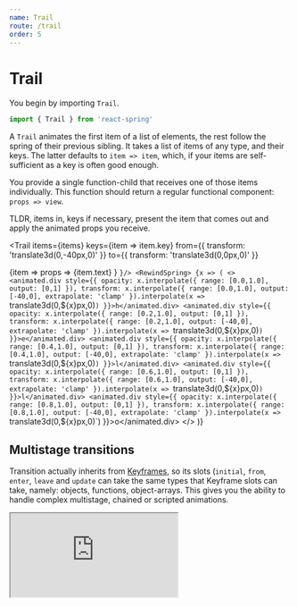 ```yaml
---
name: Trail
route: /trail
order: 5
---
```



# Trail

You begin by importing `Trail`.

```jsx
import { Trail } from 'react-spring'
```

<RewindSpringProvider>
  <p>
    A <code>Trail</code> animates the first item of a list of elements, the rest follow the spring of their previous sibling. It takes a <span className="highlight">list of items</span> of any type, and their <span className="highlight">keys</span>. The latter defaults to <code>item => item</code>, which, if your items are self-sufficient as a key is often good enough.
  </p>
  <p>
    You provide a single function-child that receives one of those items individually. This function should return a regular functional component: <code>props => view</code>.
  </p>
  <p>
    TLDR, items in, keys if necessary, present the item that comes out and apply the animated props you receive.
  </p>

  <div className="code-table">
    <CodeMirror value={`const items = [...]
  
<Trail
  items={items} keys={item => item.key}
  from={{ transform: 'translate3d(0,-40px,0)' }}
  to={{ transform: 'translate3d(0,0px,0)' }}
>
  {item => props =>
    <span style={props}>{item.text}</span>
  }
</Trail>`}/>
    <RewindSpring>
      {x => (
        <>
          <animated.div style={{ opacity: x.interpolate({ range: [0.0,1.0], output: [0,1] }), transform: x.interpolate({ range: [0.0,1.0], output: [-40,0], extrapolate: 'clamp' }).interpolate(x => `translate3d(0,${x}px,0)`) }}>h</animated.div>
          <animated.div style={{ opacity: x.interpolate({ range: [0.2,1.0], output: [0,1] }), transform: x.interpolate({ range: [0.2,1.0], output: [-40,0], extrapolate: 'clamp' }).interpolate(x => `translate3d(0,${x}px,0)`) }}>e</animated.div>
          <animated.div style={{ opacity: x.interpolate({ range: [0.4,1.0], output: [0,1] }), transform: x.interpolate({ range: [0.4,1.0], output: [-40,0], extrapolate: 'clamp' }).interpolate(x => `translate3d(0,${x}px,0)`) }}>l</animated.div>
          <animated.div style={{ opacity: x.interpolate({ range: [0.6,1.0], output: [0,1] }), transform: x.interpolate({ range: [0.6,1.0], output: [-40,0], extrapolate: 'clamp' }).interpolate(x => `translate3d(0,${x}px,0)`) }}>l</animated.div>
          <animated.div style={{ opacity: x.interpolate({ range: [0.8,1.0], output: [0,1] }), transform: x.interpolate({ range: [0.8,1.0], output: [-40,0], extrapolate: 'clamp' }).interpolate(x => `translate3d(0,${x}px,0)`) }}>o</animated.div>
        </>
      )}
    </RewindSpring>
  </div>
</RewindSpringProvider>

## Multistage transitions

<p>
  Transition actually inherits from <a href="/keyframes">Keyframes</a>, so its slots (<code>initial</code>, <code>from</code>, <code>enter</code>, <code>leave</code> and <code>update</code> can take the same types that Keyframe slots can take, namely: objects, functions, object-arrays. This gives you the ability to handle complex multistage, chained or scripted animations.
</p>

<iframe
  src="https://codesandbox.io/embed/q7v9jrqj5q?fontsize=13&editorsize=60&hidenavigation=1&codemirror=1&module=%2Fsrc%2FDemo.js"
  style={{ width: '100%', height: 500, border: 0, borderRadius: 4, overflow: 'hidden' }}
  sandbox="allow-modals allow-forms allow-popups allow-scripts allow-same-origin" />

## Props

Other than the props listed here `Trail` can take all the props that `Spring` accepts (config, native, immediate, onRest, etc).

<PropsTable of={Trail} />
